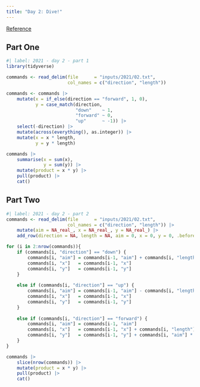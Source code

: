 ```yaml
---
title: "Day 2: Dive!"
---
```


[Reference](https://adventofcode.com/2021/day/2)

## Part One

```r
#| label: 2021 - day 2 - part 1
library(tidyverse)

commands <- read_delim(file      = "inputs/2021/02.txt",
                       col_names = c("direction", "length"))

commands <- commands |> 
    mutate(x = if_else(direction == "forward", 1, 0),
           y = case_match(direction,
                          "down"    ~ 1,
                          "forward" ~ 0,
                          "up"      ~ -1)) |> 
    select(-direction) |> 
    mutate(across(everything(), as.integer)) |>
    mutate(x = x * length,
           y = y * length)

commands |>
    summarise(x = sum(x),
              y = sum(y)) |>
    mutate(product = x * y) |>
    pull(product) |>
    cat()
```

## Part Two

```r
#| label: 2021 - day 2 - part 2
commands <- read_delim(file      = "inputs/2021/02.txt",
                       col_names = c("direction", "length")) |> 
    mutate(aim = NA_real_, x = NA_real_, y = NA_real_) |> 
    add_row(direction = NA, length = NA, aim = 0, x = 0, y = 0, .before = 1)

for (i in 2:nrow(commands)){
    if (commands[i, "direction"] == "down") {
        commands[i, "aim"] = commands[i-1, "aim"] + commands[i, "length"]
        commands[i, "x"]   = commands[i-1, "x"]
        commands[i, "y"]   = commands[i-1, "y"]
    }
    
    else if (commands[i, "direction"] == "up") {
        commands[i, "aim"] = commands[i-1, "aim"] - commands[i, "length"]
        commands[i, "x"]   = commands[i-1, "x"]
        commands[i, "y"]   = commands[i-1, "y"]
    }
    
    else if (commands[i, "direction"] == "forward") {
        commands[i, "aim"] = commands[i-1, "aim"]
        commands[i, "x"]   = commands[i-1, "x"] + commands[i, "length"]
        commands[i, "y"]   = commands[i-1, "y"] + commands[i, "aim"] * commands[i, "length"]
    }
}

commands |>
    slice(nrow(commands)) |> 
    mutate(product = x * y) |> 
    pull(product) |> 
    cat()
```
